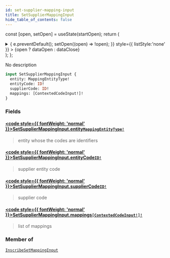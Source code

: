 ```yaml
---
id: set-supplier-mapping-input
title: SetSupplierMappingInput
hide_table_of_contents: false
---
```






const [open, setOpen] = useState(startOpen);
return (
<details {...(open ? { open: true } : {})} className="details" style={{ border:'none', boxShadow:'none', background:'var(--ifm-background-color)' }}>
<summary
onClick={(e) => {
e.preventDefault();
setOpen((open) => !open);
}}
style={{ listStyle:'none' }} >
{open ? dataOpen : dataClose}
</summary>
{open && children}
</details>
);
};

No description

```graphql
input SetSupplierMappingInput {
  entity: MappingEntityType!
  entityCode: ID!
  supplierCode: ID!
  mappings: [ContextedCodeInput!]!
}
```

### Fields

#### [<code style={{ fontWeight: 'normal' }}>SetSupplierMappingInput.<b>entity</b></code>](#)<Bullet />[`MappingEntityType!`](/api/enums/mapping-entity-type) <Badge class="badge badge--secondary" text="non-null"/> <Badge class="badge badge--secondary" text="enum"/>

> entity whose the codes are identifiers

#### [<code style={{ fontWeight: 'normal' }}>SetSupplierMappingInput.<b>entityCode</b></code>](#)<Bullet />[`ID!`](/api/scalars/id) <Badge class="badge badge--secondary" text="non-null"/> <Badge class="badge badge--secondary" text="scalar"/>

> supplier entity code

#### [<code style={{ fontWeight: 'normal' }}>SetSupplierMappingInput.<b>supplierCode</b></code>](#)<Bullet />[`ID!`](/api/scalars/id) <Badge class="badge badge--secondary" text="non-null"/> <Badge class="badge badge--secondary" text="scalar"/>

> supplier code

#### [<code style={{ fontWeight: 'normal' }}>SetSupplierMappingInput.<b>mappings</b></code>](#)<Bullet />[`[ContextedCodeInput!]!`](/api/inputs/contexted-code-input) <Badge class="badge badge--secondary" text="non-null"/> <Badge class="badge badge--secondary" text="input"/>

> list of mappings

### Member of

[`InscribeSetMappingInput`](/api/inputs/inscribe-set-mapping-input) <Badge class="badge badge--secondary" text="input"/>
